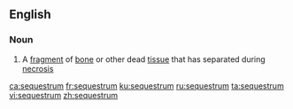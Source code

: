 ==English==

===Noun===
{{wikipedia}}
{{en-noun|sequestra}}

# A [[fragment]] of [[bone]] or other dead [[tissue]] that has separated during [[necrosis]]

[[ca:sequestrum]]
[[fr:sequestrum]]
[[ku:sequestrum]]
[[ru:sequestrum]]
[[ta:sequestrum]]
[[vi:sequestrum]]
[[zh:sequestrum]]
